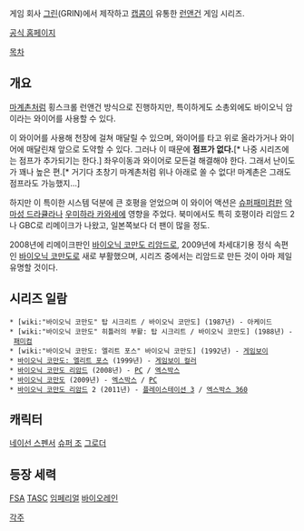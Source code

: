 게임 회사 [[그린]](GRIN)에서 제작하고 [[캡콤]]이 유통한 [[런앤건]] 게임 시리즈. 

[http://www.bioniccommando.com/ 공식 홈페이지]

[[목차]]

== 개요 ==
[[마계촌]]처럼 횡스크롤 런앤건 방식으로 진행하지만, 특이하게도 소총외에도 바이오닉 암이라는 와이어를 사용할 수 있다.

이 와이어를 사용해 천장에 걸쳐 매달릴 수 있으며, 와이어를 타고 위로 올라가거나 와이어에 매달린채 앞으로 도약할 수 있다. 그러나 이 때문에 '''점프가 없다.'''[* 나중 시리즈에는 점프가 추가되기는 한다.] 좌우이동과 와이어로 모든걸 해결해야 한다. 그래서 난이도가 꽤나 높은 편.[* 거기다 초창기 마계촌처럼 위나 아래로 쏠 수 없다! 마계촌은 그래도 점프라도 가능했지...] 

하지만 이 특이한 시스템 덕분에 큰 호평을 얻었으며 이 와이어 액션은 [[슈퍼패미컴]]판 [[악마성 드라큘라]]나 [[우미하라 카와세]]에 영향을 주었다. 북미에서도 특히 호평이라 리암드 2나 GBC로 리메이크가 나왔고, 일본쪽보다 더 팬이 많을 정도.

2008년에 리메이크판인 [[바이오닉 코만도 리암드]]로, 2009년에 차세대기용 정식 속편인 [[바이오닉 코만도]]로 새로 부활했으며, 시리즈 중에서는 리암드로 만든 것이 아마 제일 유명할 것이다. 

== 시리즈 일람 ==
 * [wiki:"바이오닉 코만도" 탑 시크리트 / 바이오닉 코만도] (1987년) - 아케이드
 * [wiki:"바이오닉 코만도" 히틀러의 부활: 탑 시크리트 / 바이오닉 코만도] (1988년) - [[패미컴]]
 * [wiki:"바이오닉 코만도: 엘리트 포스" 바이오닉 코만도] (1992년) - [[게임보이]]
 * [[바이오닉 코만도: 엘리트 포스]] (1999년) - [[게임보이 컬러]]
 * [[바이오닉 코만도 리암드]] (2008년) - [[PC]] / [[엑스박스]]
 * [[바이오닉 코만도]] (2009년) - [[엑스박스]] / [[PC]]
 * [[바이오닉 코만도 리암드]] 2 (2011년) - [[플레이스테이션 3]] / [[엑스박스 360]]

== 캐릭터 ==
[[네이선 스펜서]]
[[슈퍼 조]]
[[그로더]]

== 등장 세력 ==
[[FSA]]
[[TASC]]
[[임페리얼]]
[[바이오레인]]

[[각주]]
